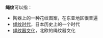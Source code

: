'''绳纹'''可以指：

* 陶器上的一种花纹图案，在东亚地区很普遍
* [[绳纹时代|绳纹时代]]，日本历史上的一个时代
* [[绳纹器文化|绳纹器文化]]，北欧的绳纹器文化

{{消歧义|CAT=二字消歧义}}